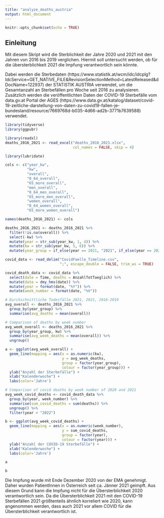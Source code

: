 ```yaml
---
title: "analyze_deaths_austria"
output: html_document
---
```


```r
knitr::opts_chunk$set(echo = TRUE)
```

## Einleitung

Mit diesem Skript wird die Sterblichkeit der Jahre 2020 und 2021 mit den Jahren von 2016 bis 2019 verglichen.
Hiermit soll untersucht werden, ob für die übersterblichkeit 2021 die Impfung verantwortlich sein könnte.

Dabei werden die Sterbedaten (https://www.statistik.at/wcm/idc/idcplg?IdcService=GET_NATIVE_FILE&RevisionSelectionMethod=LatestReleased&dDocName=122937) der STATISTIK AUSTRIA verwendet, um die Gesamtanzahl an Sterbefällen pro Woche seit 2016 zu analysieren. Zusätzlich werden die veröffentlichten Daten der COVID-19 Sterbefälle vom data.gv.at Portal der AGES (https://www.data.gv.at/katalog/dataset/covid-19-zeitliche-darstellung-von-daten-zu-covid19-fallen-je-bundesland/resource/7669768d-b035-4d66-ad2b-3771b7639588) verwendet.

```r
library(tidyverse)
library(ggpubr)

library(readxl)
deaths_2016_2021 <- read_excel("deaths_2016_2021.xlsx", 
                               col_names = FALSE, skip = 4)

library(lubridate)

cols <- c("year_kw", 
          "kw", 
          "overall", 
          "0_64_overall", 
          "65_more_overall",
          "men_overall",
          "0_64_men_overall",
          "65_more_men_overall",
          "women_overall",
          "0_64_women_overall",
          "65_more_women_overall")

names(deaths_2016_2021) <- cols

deaths_2016_2021 <- deaths_2016_2021 %>%
  filter(!is.na(overall)) %>%
  select(-kw) %>%
  mutate(year = str_sub(year_kw, 1, 4)) %>%
  mutate(kw = str_sub(year_kw, 5, 6)) %>%
  mutate(year_group = if_else(year == 2021, "2021", if_else(year == 2020, "2020", "2016-2019")))

covid_data <- read_delim("CovidFaelle_Timeline.csv", 
                         ";", escape_double = FALSE, trim_ws = TRUE)

covid_death_data <- covid_data %>%
  select(date = Time, deaths = AnzahlTotTaeglich) %>%
  mutate(date = dmy_hms(date)) %>%
  mutate(year = format(date, "%Y")) %>%
  mutate(week_number = format(date, "%V"))

# Durchschnittliche Todesfälle 2021, 2021, 2016-2019
avg_overall <- deaths_2016_2021 %>%
  group_by(year_group) %>%
  summarise(avg_deaths = mean(overall))

# Comparison of deaths by week number
avg_week_overall <- deaths_2016_2021 %>%
  group_by(year_group, kw) %>%
  summarise(avg_week_deaths = mean(overall)) %>%
  ungroup()

a <- ggplot(avg_week_overall) +
  geom_line(mapping = aes(x = as.numeric(kw), 
                          y = avg_week_deaths, 
                          group = factor(year_group),
                          colour = factor(year_group))) +
  ylab("Anzahl der Sterbefälle") +
  xlab("Kalenderwoche") + 
  labs(color='Jahre') 

# Comparison of covid deaths by week number of 2020 and 2021
avg_week_covid_deaths <- covid_death_data %>%
  group_by(year, week_number) %>%
  summarise(sum_covid_deaths = sum(deaths)) %>%
  ungroup() %>%
  filter(year < "2022")

b <- ggplot(avg_week_covid_deaths) +
  geom_line(mapping = aes(x = as.numeric(week_number), 
                          y = sum_covid_deaths, 
                          group = factor(year),
                          colour = factor(year))) +
  ylab("Anzahl der COVID-19 Sterbefälle") +
  xlab("Kalenderwoche") + 
  labs(color='Jahre') 
```

```r
a
```

```r
b
```

Die Impfung wurde mit Ende Dezember 2020 von der EMA genehmigt. Daher wurden PatientInnen in Österreich seit ca. Jänner 2021 geimpft. Aus diesem Grund kann die Impfung nicht für die Übersterblichkeit 2020 verantwortlich sein. Da die Übersterblichkeit 2021 mit den COVID-19 Sterbefällen 2021 größtenteils ähnlich korreliert wie 2020, kann angenommen werden, dass auch 2021 vor allem COVID für die Übersterblichkeit verantwortlich ist.





